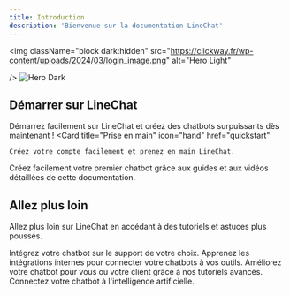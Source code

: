 ```yaml
---
title: Introduction
description: 'Bienvenue sur la documentation LineChat'
---
```


<img
  className="block dark:hidden"
  src="https://clickway.fr/wp-content/uploads/2024/03/login_image.png"
  alt="Hero Light"

/>
<img
  className="hidden dark:block"
  src="https://clickway.fr/wp-content/uploads/2024/03/login_image.png"
  alt="Hero Dark"
/>

## Démarrer sur LineChat

Démarrez facilement sur LineChat et créez des chatbots surpuissants dès maintenant !
<CardGroup cols={2}>
  <Card
    title="Prise en main"
    icon="hand"
    href="quickstart"
  >
    Créez votre compte facilement et prenez en main LineChat.
  </Card>
  <Card
    title="Créez votre premier chatbot"
    icon="cubes-stacked"
    href="first-chatbot"
  >
    Créez facilement votre premier chatbot grâce aux guides et aux vidéos détaillées de cette documentation.
  </Card>
</CardGroup>

## Allez plus loin

Allez plus loin sur LineChat en accédant à des tutoriels et astuces plus poussés.

<CardGroup cols={2}>
  <Card
    title="Déployer mon chatbot"
    icon="code"
    href="/canal d'intégrations/intro-canal"
  >
    Intégrez votre chatbot sur le support de votre choix.
  </Card>
  <Card
    title="Connectez votre chatbot à vos outils"
    icon="circle-nodes"
    href="https://mintlify.com/docs/api-playground/openapi"
  >
    Apprenez les intégrations internes pour connecter votre chatbots à vos outils.
  </Card>
  <Card
    title="Améliorer mon chatbot"
    icon="screwdriver-wrench"
    href="https://mintlify.com/docs/components/accordion"
  >
    Améliorez votre chatbot pour vous ou votre client grâce à nos tutoriels avancés.
  </Card>
  <Card
    title="Connectez mon chatbot à l'IA"
    icon="stars"
    href="https://mintlify.com/customers"
  >
    Connectez votre chatbot à l'intelligence artificielle.
  </Card>
</CardGroup>
